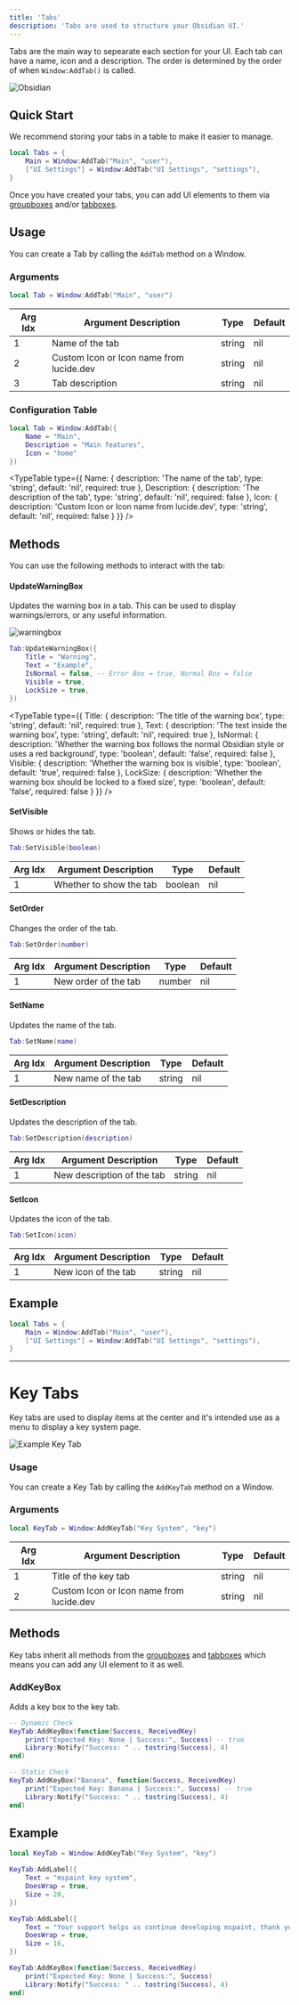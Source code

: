 ```yaml
---
title: 'Tabs'
description: 'Tabs are used to structure your Obsidian UI.'
---
```



<InlineTOC items={toc} />

Tabs are the main way to sepearate each section for your UI. Each tab can have a name, icon and a description. The order is determined by the order of when `Window:AddTab()` is called.

![Obsidian](./tabspreview.webp)

## Quick Start

We recommend storing your tabs in a table to make it easier to manage.

```lua
local Tabs = {
    Main = Window:AddTab("Main", "user"),
    ["UI Settings"] = Window:AddTab("UI Settings", "settings"),
}
```

Once you have created your tabs, you can add UI elements to them via [groupboxes](./groupboxes) and/or [tabboxes](./tabboxes).

## Usage

You can create a Tab by calling the `AddTab` method on a Window.

### Arguments
```lua
local Tab = Window:AddTab("Main", "user")
```

| Arg Idx | Argument Description | Type | Default |
| --- | --- | --- | --- |
| 1 | Name of the tab | string | nil |
| 2 | Custom Icon or Icon name from lucide.dev | string | nil |
| 3 | Tab description | string | nil |

### Configuration Table
```lua
local Tab = Window:AddTab({
    Name = "Main",
    Description = "Main features",
    Icon = "home"
})
```

<TypeTable
  type={{
    Name: {
      description: 'The name of the tab',
      type: 'string',
      default: 'nil',
      required: true
    },
    Description: {
      description: 'The description of the tab',
      type: 'string',
      default: 'nil',
      required: false
    },
    Icon: {
      description: 'Custom Icon or Icon name from lucide.dev',
      type: 'string',
      default: 'nil',
      required: false
    }
  }}
/>

## Methods

You can use the following methods to interact with the tab:

#### UpdateWarningBox

Updates the warning box in a tab. This can be used to display warnings/errors, or any useful information.

![warningbox](./warningbox.png)

```lua
Tab:UpdateWarningBox({
    Title = "Warning",
    Text = "Example",
    IsNormal = false, -- Error Box = true, Normal Box = false
    Visible = true,
    LockSize = true,
})
```

<TypeTable
    type={{
        Title: {
            description: 'The title of the warning box',
            type: 'string',
            default: 'nil',
            required: true
        },
        Text: {
            description: 'The text inside the warning box',
            type: 'string',
            default: 'nil',
            required: true
        },
        IsNormal: {
            description: 'Whether the warning box follows the normal Obsidian style or uses a red background',
            type: 'boolean',
            default: 'false',
            required: false
        },
        Visible: {
            description: 'Whether the warning box is visible',
            type: 'boolean',
            default: 'true',
            required: false
        },
        LockSize: {
            description: 'Whether the warning box should be locked to a fixed size',
            type: 'boolean',
            default: 'false',
            required: false
        }
    }}
/>

#### SetVisible
Shows or hides the tab.

```lua
Tab:SetVisible(boolean)
```

| Arg Idx | Argument Description | Type | Default |
| --- | --- | --- | --- |
| 1 | Whether to show the tab | boolean | nil |

#### SetOrder
Changes the order of the tab.

```lua
Tab:SetOrder(number)
```

| Arg Idx | Argument Description | Type | Default |
| --- | --- | --- | --- |
| 1 | New order of the tab | number | nil |

#### SetName
Updates the name of the tab.

```lua
Tab:SetName(name)
```

| Arg Idx | Argument Description | Type | Default |
| --- | --- | --- | --- |
| 1 | New name of the tab | string | nil |

#### SetDescription
Updates the description of the tab.

```lua
Tab:SetDescription(description)
```

| Arg Idx | Argument Description | Type | Default |
| --- | --- | --- | --- |
| 1 | New description of the tab | string | nil |

#### SetIcon
Updates the icon of the tab.

```lua
Tab:SetIcon(icon)
```

| Arg Idx | Argument Description | Type | Default |
| --- | --- | --- | --- |
| 1 | New icon of the tab | string | nil |

## Example

```lua
local Tabs = {
    Main = Window:AddTab("Main", "user"),
    ["UI Settings"] = Window:AddTab("UI Settings", "settings"),
}
```

---

# Key Tabs

Key tabs are used to display items at the center and it's intended use as a menu to display a key system page.

![Example Key Tab](./keytab.png)

### Usage

You can create a Key Tab by calling the `AddKeyTab` method on a Window.

### Arguments
```lua
local KeyTab = Window:AddKeyTab("Key System", "key")
```

| Arg Idx | Argument Description | Type | Default |
| --- | --- | --- | --- |
| 1 | Title of the key tab | string | nil |
| 2 | Custom Icon or Icon name from lucide.dev | string | nil |

## Methods

Key tabs inherit all methods from the [groupboxes](./groupboxes) and [tabboxes](./tabboxes) which means you can add any UI element to it as well.

### AddKeyBox
Adds a key box to the key tab.

```lua
-- Dynamic Check
KeyTab:AddKeyBox(function(Success, ReceivedKey)
	print("Expected Key: None | Success:", Success) -- true
	Library:Notify("Success: " .. tostring(Success), 4)
end)

-- Static Check
KeyTab:AddKeyBox("Banana", function(Success, ReceivedKey)
	print("Expected Key: Banana | Success:", Success) -- true
	Library:Notify("Success: " .. tostring(Success), 4)
end)
```

## Example


```lua
local KeyTab = Window:AddKeyTab("Key System", "key")

KeyTab:AddLabel({
	Text = "mspaint key system",
	DoesWrap = true,
	Size = 20,
})

KeyTab:AddLabel({
	Text = "Your support helps us continue developing mspaint, thank you!",
	DoesWrap = true,
	Size = 16,
})

KeyTab:AddKeyBox(function(Success, ReceivedKey)
	print("Expected Key: None | Success:", Success)
	Library:Notify("Success: " .. tostring(Success), 4)
end)
```

